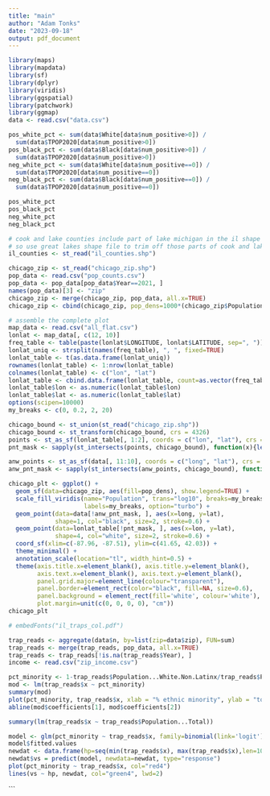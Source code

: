 ```yaml
---
title: "main"
author: "Adam Tonks"
date: "2023-09-18"
output: pdf_document
---
```


```r
library(maps)
library(mapdata)
library(sf)
library(dplyr)
library(viridis)
library(ggspatial)
library(patchwork)
library(ggmap)
data <- read.csv("data.csv")
```

```r
pos_white_pct <- sum(data$White[data$num_positive>0]) /
  sum(data$TPOP2020[data$num_positive>0])
pos_black_pct <- sum(data$Black[data$num_positive>0]) /
  sum(data$TPOP2020[data$num_positive>0])
neg_white_pct <- sum(data$White[data$num_positive==0]) /
  sum(data$TPOP2020[data$num_positive==0])
neg_black_pct <- sum(data$Black[data$num_positive==0]) /
  sum(data$TPOP2020[data$num_positive==0])
```

```r
pos_white_pct
pos_black_pct
neg_white_pct
neg_black_pct
```

```r
# cook and lake counties include part of lake michigan in the il shape file,
# so use great lakes shape file to trim off those parts of cook and lake counties
il_counties <- st_read("il_counties.shp")
```

```r
chicago_zip <- st_read("chicago_zip.shp")
pop_data <- read.csv("pop_counts.csv")
pop_data <- pop_data[pop_data$Year==2021, ]
names(pop_data)[3] <- "zip"
chicago_zip <- merge(chicago_zip, pop_data, all.x=TRUE)
chicago_zip <- cbind(chicago_zip, pop_dens=1000*(chicago_zip$Population...Total/chicago_zip$shape_area))
```

```r
# assemble the complete plot
map_data <- read.csv("all_flat.csv")
lonlat <- map_data[, c(12, 10)]
freq_table <- table(paste(lonlat$LONGITUDE, lonlat$LATITUDE, sep=", "))
lonlat_uniq <- strsplit(names(freq_table), ", ", fixed=TRUE)
lonlat_table <- t(as.data.frame(lonlat_uniq))
rownames(lonlat_table) <- 1:nrow(lonlat_table)
colnames(lonlat_table) <- c("lon", "lat")
lonlat_table <- cbind.data.frame(lonlat_table, count=as.vector(freq_table))
lonlat_table$lon <- as.numeric(lonlat_table$lon)
lonlat_table$lat <- as.numeric(lonlat_table$lat)
options(scipen=10000)
my_breaks <- c(0, 0.2, 2, 20)

chicago_bound <- st_union(st_read("chicago_zip.shp"))
chicago_bound <- st_transform(chicago_bound, crs = 4326)
points <- st_as_sf(lonlat_table[, 1:2], coords = c("lon", "lat"), crs = 4326)
pnt_mask <- sapply(st_intersects(points, chicago_bound), function(x){length(x)==0})

anw_points <- st_as_sf(data[, 11:10], coords = c("long", "lat"), crs = 4326)
anw_pnt_mask <- sapply(st_intersects(anw_points, chicago_bound), function(x){length(x)==0})

chicago_plt <- ggplot() +
  geom_sf(data=chicago_zip, aes(fill=pop_dens), show.legend=TRUE) +
  scale_fill_viridis(name="Population", trans="log10", breaks=my_breaks,
                     labels=my_breaks, option="turbo") +
  geom_point(data=data[!anw_pnt_mask, ], aes(x=long, y=lat),
             shape=1, col="black", size=2, stroke=0.6) +
  geom_point(data=lonlat_table[!pnt_mask, ], aes(x=lon, y=lat),
             shape=4, col="white", size=2, stroke=0.6) +
  coord_sf(xlim=c(-87.96, -87.51), ylim=c(41.65, 42.03)) +
  theme_minimal() +
  annotation_scale(location="tl", width_hint=0.5) +
  theme(axis.title.x=element_blank(), axis.title.y=element_blank(),
        axis.text.x=element_blank(), axis.text.y=element_blank(),
        panel.grid.major=element_line(colour="transparent"),
        panel.border=element_rect(color="black", fill=NA, size=0.6),
        panel.background = element_rect(fill='white', colour='white'),
        plot.margin=unit(c(0, 0, 0, 0), "cm"))
chicago_plt

# embedFonts("il_traps_col.pdf")
```

```r
trap_reads <- aggregate(data$n, by=list(zip=data$zip), FUN=sum)
trap_reads <- merge(trap_reads, pop_data, all.x=TRUE)
trap_reads <- trap_reads[!is.na(trap_reads$Year), ]
income <- read.csv("zip_income.csv")
```

```r
pct_minority <- 1-trap_reads$Population...White.Non.Latinx/trap_reads$Population...Total
mod <- lm(trap_reads$x ~ pct_minority)
summary(mod)
plot(pct_minority, trap_reads$x, xlab = "% ethnic minority", ylab = "total trap readings")
abline(mod$coefficients[1], mod$coefficients[2])
```

```r
summary(lm(trap_reads$x ~ trap_reads$Population...Total))
```

```r
model <- glm(pct_minority ~ trap_reads$x, family=binomial(link='logit'))
model$fitted.values
newdat <- data.frame(hp=seq(min(trap_reads$x), max(trap_reads$x),len=100))
newdat$vs = predict(model, newdata=newdat, type="response")
plot(pct_minority ~ trap_reads$x, col="red4")
lines(vs ~ hp, newdat, col="green4", lwd=2)
```
```

